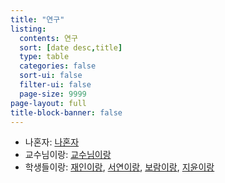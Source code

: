 ```yaml
---
title: "연구"
listing:
  contents: 연구
  sort: [date desc,title]
  type: table
  categories: false
  sort-ui: false
  filter-ui: false
  page-size: 9999
page-layout: full
title-block-banner: false
---
```


- 나혼자: [나혼자](규빈.qmd)
- 교수님이랑: [교수님이랑](교수님.qmd)
- 학생들이랑: [재인이랑](재인.qmd), [서연이랑](서연.qmd), [보람이랑](보람.qmd), [지윤이랑](지윤.qmd)
